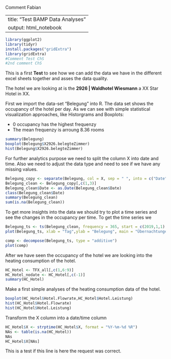 Comment Fabian 

---
title: "Test BAMP Data Analyses"
output: html_notebook
---
```r
library(ggplot2)
library(tidyr)
install.packages("gridExtra")
library(gridExtra)
#Comment Test ChS
#2nd comment ChS
```
 

This is a first **Test** to see how we can add the data we have in the different excel sheets together and asses the data quality. 

The hotel we are looking at is the **2926 | Waldhotel Wiesmann** a XX Star Hotel in XX.

First we import the data-set "Belegung" into R.
The data set shows the occupancy of the hotel per day. 
As we can see with simple statistical visualization approaches, like Historgrams and Boxplots: 

- 0 occupancy has the highest frequenzy
- The mean frequenzy is arroung 8.36 rooms

```r
summary(Belegung)
boxplot(Belegung$X2926.belegteZimmer)
hist(Belegung$X2926.belegteZimmer)
```

For further analytics purpose we need to split the column X into date and time.
Also we need to adjust the data type and need to see if we have any missing values.


```r
Belegung_copy <- separate(Belegung, col = X, sep = " ", into = c("Date", "Time"))
Belegung_clean <- Belegung_copy[,c(1,3)]
Belegung_clean$Date <- as.Date(Belegung_clean$Date)
class(Belegung_clean$Date)
summary(Belegung_clean)
sum(is.na(Belegung_clean))

```


To get more insights into the data we should try to plot a time series and see the changes in the occupancy per time. To get the time series we 

```r
Belegung_ts <- ts(Belegung_clean, frequency = 365, start = c(2019,1,1) )
plot(Belegung_ts, xlab = "Tag",ylab = "Belegung", main = "Übernachtungen pro Tag 2019/2020")

```
```r
comp <- decompose(Belegung_ts, type = "additive")
plot(comp)
```

After we have seen the occupancy of the hotel we are looking into the heating consumption of the hotel.

```r
HC_Hotel <- TFX_all[,c(1,6:9)]
HC_Hotel_nodate <- HC_Hotel[,c(-1)]
summary(HC_Hotel)
```
Make a first simple analyses of the heating consumption data of the hotel.

```r

boxplot(HC_Hotel$Hotel.Flowrate,HC_Hotel$Hotel.Leistung)
hist(HC_Hotel$Hotel.Flowrate)
hist(HC_Hotel$Hotel.Leistung)

```


Transform the X column into a date/time column

```r
HC_Hotel$X <- strptime(HC_Hotel$X, format = "%Y-%m-%d %R")
NAs <- table(is.na(HC_Hotel))
NAs
HC_Hotel$X[NAs]

```

This is a test if this line is here the request was correct. 